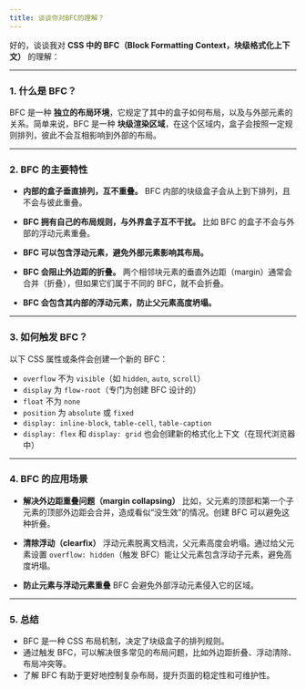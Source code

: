 ```yaml
---
title: 谈谈你对BFC的理解？
---
```


好的，谈谈我对 **CSS 中的 BFC（Block Formatting Context，块级格式化上下文）** 的理解：

---

### 1. 什么是 BFC？

BFC 是一种 **独立的布局环境**，它规定了其中的盒子如何布局，以及与外部元素的关系。简单来说，BFC 是一种 **块级渲染区域**，在这个区域内，盒子会按照一定规则排列，彼此不会互相影响到外部的布局。

---

### 2. BFC 的主要特性

* **内部的盒子垂直排列，互不重叠。**
  BFC 内部的块级盒子会从上到下排列，且不会与彼此重叠。

* **BFC 拥有自己的布局规则，与外界盒子互不干扰。**
  比如 BFC 的盒子不会与外部的浮动元素重叠。

* **BFC 可以包含浮动元素，避免外部元素影响其布局。**

* **BFC 会阻止外边距的折叠。**
  两个相邻块元素的垂直外边距（margin）通常会合并（折叠），但如果它们属于不同的 BFC，就不会折叠。

* **BFC 会包含其内部的浮动元素，防止父元素高度坍塌。**

---

### 3. 如何触发 BFC？

以下 CSS 属性或条件会创建一个新的 BFC：

* `overflow` 不为 `visible`（如 `hidden`, `auto`, `scroll`）
* `display` 为 `flow-root`（专门为创建 BFC 设计的）
* `float` 不为 `none`
* `position` 为 `absolute` 或 `fixed`
* `display: inline-block`, `table-cell`, `table-caption`
* `display: flex` 和 `display: grid` 也会创建新的格式化上下文（在现代浏览器中）

---

### 4. BFC 的应用场景

* **解决外边距重叠问题（margin collapsing）**
  比如，父元素的顶部和第一个子元素的顶部外边距会合并，造成看似“没生效”的情况。创建 BFC 可以避免这种折叠。

* **清除浮动（clearfix）**
  浮动元素脱离文档流，父元素高度会坍塌。通过给父元素设置 `overflow: hidden`（触发 BFC）能让父元素包含浮动子元素，避免高度坍塌。

* **防止元素与浮动元素重叠**
  BFC 会避免外部浮动元素侵入它的区域。

---

### 5. 总结

* BFC 是一种 CSS 布局机制，决定了块级盒子的排列规则。
* 通过触发 BFC，可以解决很多常见的布局问题，比如外边距折叠、浮动清除、布局冲突等。
* 了解 BFC 有助于更好地控制复杂布局，提升页面的稳定性和可维护性。

